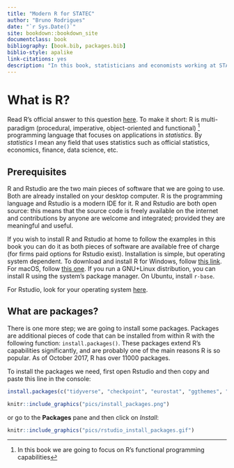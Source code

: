 ```yaml
---
title: "Modern R for STATEC"
author: "Bruno Rodrigues"
date: "`r Sys.Date()`"
site: bookdown::bookdown_site
documentclass: book
bibliography: [book.bib, packages.bib]
biblio-style: apalike
link-citations: yes
description: "In this book, statisticians and economists working at STATEC will learn how use R for their needs. Importing data, computing descriptive statistics, running regressions and generating reports are some of the topics covered. No previous experience with R is needed."
---
```


# What is R?

Read R's official answer to this question
[here](https://cran.r-project.org/doc/FAQ/R-FAQ.html#What-is-R_003f). To make it short: R is
multi-paradigm (procedural, imperative, object-oriented and functional) ^[In this book we are going
to focus on R's functional programming capabilities] programming language that
focuses on applications in *statistics*. By *statistics* I mean any field that uses statistics such
as official statistics, economics, finance, data science, etc.

## Prerequisites

R and Rstudio are the two main pieces of software that we are going to use. Both are already installed
on your desktop computer. R is the programming language and Rstudio is a modern IDE for it.
R and Rstudio are both open source: this means that the source code is freely available on the internet
and contributions by anyone are welcome and integrated; provided they are meaningful and useful.

If you wish to install R and Rstudio at home to follow the examples in this book you can do it as
both pieces of software are available free of charge (for firms paid options for Rstudio exist).
Installation is simple, but operating system dependent. To download and install R for Windows,
follow [this link](https://cloud.r-project.org/bin/windows/base/).
For macOS, follow [this one](https://cloud.r-project.org/bin/macosx/). If you run a GNU+Linux
distribution, you can install R using the system's package manager. On Ubuntu, install `r-base`.

For Rstudio, look for your operating system [here](https://www.rstudio.com/products/rstudio/download/#download).

## What are packages?

There is one more step; we are going to install some packages. Packages are additional pieces of
code that can be installed from within R with the following function: `install.packages()`. These
packages extend R's capabilities significantly, and are probably one of the main reasons R is so
popular. As of October 2017, R has over 11000 packages.

To install the packages we need, first open Rstudio and then copy and paste this line in the console:

```r
install.packages(c("tidyverse", "checkpoint", "eurostat", "ggthemes", "janitor", "openxlsx"))
```

```r
knitr::include_graphics("pics/install_packages.png")
```

or go to the **Packages** pane and then click on *Install*:

```r
knitr::include_graphics("pics/rstudio_install_packages.gif")
```
